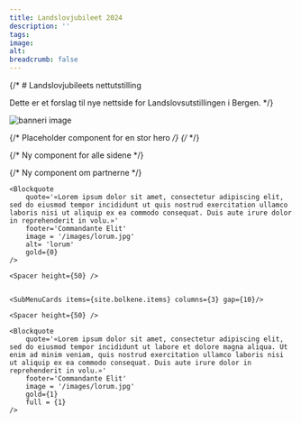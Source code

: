 ```yaml
---
title: Landslovjubileet 2024
description: ''
tags:
image: 
alt: 
breadcrumb: false
---
```



{/* # Landslovjubileets nettutstilling
 
Dette er et forslag til nye nettside for Landslovsutstillingen i Bergen.
 */}


<Image
    src='/images/landslovbanner.jpg'
    alt='banneri image'
    width={3500}
    height={1600}
    className="object-cover" 
/>

{/* Placeholder component for en stor hero */}
{/* <Hero title='Jubileumsutstillingen' description='Bryggens Museum' image='/images/landslovbanner.jpg' />
*/}

{/* Ny component for alle sidene */}

{/* Ny component om partnerne */}

<Container>
<Spacer  height={50} />

    <Blockquote
        quote='«Lorem ipsum dolor sit amet, consectetur adipiscing elit, sed do eiusmod tempor incididunt ut quis nostrud exercitation ullamco laboris nisi ut aliquip ex ea commodo consequat. Duis aute irure dolor in reprehenderit in volu.»'
        footer='Commandante Elit'
        image = '/images/lorum.jpg'
        alt= 'lorum'
        gold={0} 
    />
    
    <Spacer height={50} />

 
    <SubMenuCards items={site.bolkene.items} columns={3} gap={10}/>

    <Spacer height={50} />
 
    <Blockquote
        quote='«Lorem ipsum dolor sit amet, consectetur adipiscing elit, sed do eiusmod tempor incididunt ut labore et dolore magna aliqua. Ut enim ad minim veniam, quis nostrud exercitation ullamco laboris nisi ut aliquip ex ea commodo consequat. Duis aute irure dolor in reprehenderit in volu.»'
        footer='Commandante Elit'
        image = '/images/lorum.jpg' 
        gold={1}
        full = {1}
    />

</Container>

 


 